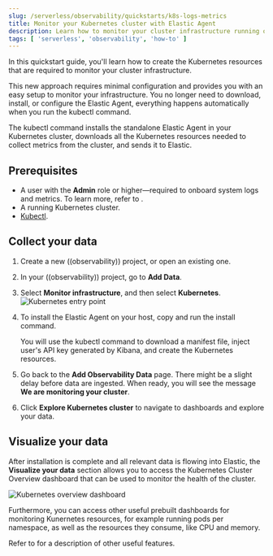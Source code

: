 ```yaml
---
slug: /serverless/observability/quickstarts/k8s-logs-metrics
title: Monitor your Kubernetes cluster with Elastic Agent
description: Learn how to monitor your cluster infrastructure running on Kubernetes.
tags: [ 'serverless', 'observability', 'how-to' ]
---
```


<p><DocBadge template="technical preview" /></p>

In this quickstart guide, you'll learn how to create the Kubernetes resources that are required to monitor your cluster infrastructure.

This new approach requires minimal configuration and provides you with an easy setup to monitor your infrastructure. You no longer need to download, install, or configure the Elastic Agent, everything happens automatically when you run the kubectl command.

The kubectl command installs the standalone Elastic Agent in your Kubernetes cluster, downloads all the Kubernetes resources needed to collect metrics from the cluster, and sends it to Elastic.

## Prerequisites

- A user with the **Admin** role or higher—required to onboard system logs and metrics. To learn more, refer to <DocLink slug="/serverless/general/assign-user-roles" />.
- A running Kubernetes cluster.
- [Kubectl](https://kubernetes.io/docs/reference/kubectl/).

## Collect your data

1. <DocLink slug="/serverless/observability/create-an-observability-project">Create a new ((observability)) project</DocLink>, or open an existing one.
1. In your ((observability)) project, go to **Add Data**.
1. Select **Monitor infrastructure**, and then select **Kubernetes**.
   ![Kubernetes entry point](../images/quickstart-k8s-entry-point.png)
1. To install the Elastic Agent on your host, copy and run the install command.

   You will use the kubectl command to download a manifest file, inject user's API key generated by Kibana, and create the Kubernetes resources.

1. Go back to the **Add Observability Data** page.
   There might be a slight delay before data are ingested. When ready, you will see the message **We are monitoring your cluster**.

1. Click **Explore Kubernetes cluster** to navigate to dashboards and explore your data.

## Visualize your data

After installation is complete and all relevant data is flowing into Elastic,
the **Visualize your data** section allows you to access the Kubernetes Cluster Overview dashboard that can be used to monitor the health of the cluster.

![Kubernetes overview dashboard](../images/quickstart-k8s-overview.png)

Furthermore, you can access other useful prebuilt dashboards for monitoring Kunernetes resources, for example running pods per namespace, as well as the resources they consume, like CPU and memory.

Refer to <DocLink slug="/serverless/observability/serverless-observability-overview"/> for a description of other useful features.
